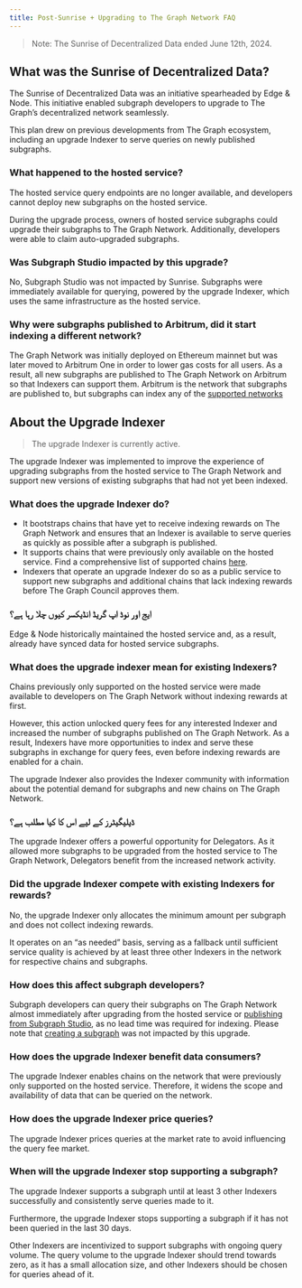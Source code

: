 ```yaml
---
title: Post-Sunrise + Upgrading to The Graph Network FAQ
---
```


> Note: The Sunrise of Decentralized Data ended June 12th, 2024.

## What was the Sunrise of Decentralized Data?

The Sunrise of Decentralized Data was an initiative spearheaded by Edge & Node. This initiative enabled subgraph developers to upgrade to The Graph’s decentralized network seamlessly.

This plan drew on previous developments from The Graph ecosystem, including an upgrade Indexer to serve queries on newly published subgraphs.

### What happened to the hosted service?

The hosted service query endpoints are no longer available, and developers cannot deploy new subgraphs on the hosted service.

During the upgrade process, owners of hosted service subgraphs could upgrade their subgraphs to The Graph Network. Additionally, developers were able to claim auto-upgraded subgraphs.

### Was Subgraph Studio impacted by this upgrade?

No, Subgraph Studio was not impacted by Sunrise. Subgraphs were immediately available for querying, powered by the upgrade Indexer, which uses the same infrastructure as the hosted service.

### Why were subgraphs published to Arbitrum, did it start indexing a different network?

The Graph Network was initially deployed on Ethereum mainnet but was later moved to Arbitrum One in order to lower gas costs for all users. As a result, all new subgraphs are published to The Graph Network on Arbitrum so that Indexers can support them. Arbitrum is the network that subgraphs are published to, but subgraphs can index any of the [supported networks](/supported-networks/)

## About the Upgrade Indexer

> The upgrade Indexer is currently active.

The upgrade Indexer was implemented to improve the experience of upgrading subgraphs from the hosted service to The Graph Network and support new versions of existing subgraphs that had not yet been indexed.

### What does the upgrade Indexer do?

- It bootstraps chains that have yet to receive indexing rewards on The Graph Network and ensures that an Indexer is available to serve queries as quickly as possible after a subgraph is published.
- It supports chains that were previously only available on the hosted service. Find a comprehensive list of supported chains [here](/supported-networks/).
- Indexers that operate an upgrade Indexer do so as a public service to support new subgraphs and additional chains that lack indexing rewards before The Graph Council approves them.

### ایج اور نوڈ اپ گریڈ انڈیکسر کیوں چلا رہا ہے؟

Edge & Node historically maintained the hosted service and, as a result, already have synced data for hosted service subgraphs.

### What does the upgrade indexer mean for existing Indexers?

Chains previously only supported on the hosted service were made available to developers on The Graph Network without indexing rewards at first.

However, this action unlocked query fees for any interested Indexer and increased the number of subgraphs published on The Graph Network. As a result, Indexers have more opportunities to index and serve these subgraphs in exchange for query fees, even before indexing rewards are enabled for a chain.

The upgrade Indexer also provides the Indexer community with information about the potential demand for subgraphs and new chains on The Graph Network.

### ڈیلیگیٹرز کے لیے اس کا کیا مطلب ہے؟

The upgrade Indexer offers a powerful opportunity for Delegators. As it allowed more subgraphs to be upgraded from the hosted service to The Graph Network, Delegators benefit from the increased network activity.

### Did the upgrade Indexer compete with existing Indexers for rewards?

No, the upgrade Indexer only allocates the minimum amount per subgraph and does not collect indexing rewards.

It operates on an “as needed” basis, serving as a fallback until sufficient service quality is achieved by at least three other Indexers in the network for respective chains and subgraphs.

### How does this affect subgraph developers?

Subgraph developers can query their subgraphs on The Graph Network almost immediately after upgrading from the hosted service or [publishing from Subgraph Studio](/subgraphs/developing/publishing/publishing-a-subgraph/), as no lead time was required for indexing. Please note that [creating a subgraph](/developing/creating-a-subgraph/) was not impacted by this upgrade.

### How does the upgrade Indexer benefit data consumers?

The upgrade Indexer enables chains on the network that were previously only supported on the hosted service. Therefore, it widens the scope and availability of data that can be queried on the network.

### How does the upgrade Indexer price queries?

The upgrade Indexer prices queries at the market rate to avoid influencing the query fee market.

### When will the upgrade Indexer stop supporting a subgraph?

The upgrade Indexer supports a subgraph until at least 3 other Indexers successfully and consistently serve queries made to it.

Furthermore, the upgrade Indexer stops supporting a subgraph if it has not been queried in the last 30 days.

Other Indexers are incentivized to support subgraphs with ongoing query volume. The query volume to the upgrade Indexer should trend towards zero, as it has a small allocation size, and other Indexers should be chosen for queries ahead of it.
